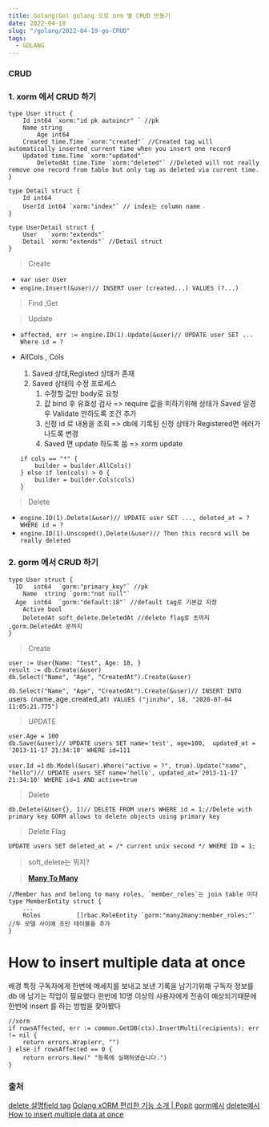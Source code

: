 ```yaml
---
title: Golang(Go) golang 으로 orm 별 CRUD 만들기
date: 2022-04-18
slug: "/golang/2022-04-19-go-CRUD"
tags:
  - GOLANG
---
```



### CRUD

### 1. xorm 에서 CRUD 하기

```
type User struct {
    Id int64 `xorm:"id pk autoincr" ` //pk
    Name string
		Age int64
    Created time.Time `xorm:"created"` //Created tag will automatically inserted current time when you insert one record
    Updated time.Time `xorm:"updated"`
		DeletedAt time.Time `xorm:"deleted"` //Deleted will not really remove one record from table but only tag as deleted via current time.
}

type Detail struct {
    Id int64
    UserId int64 `xorm:"index"` // index는 column name
}

type UserDetail struct {
    User   `xorm:"extends"`
    Detail `xorm:"extends"` //Detail struct
}
```

>  Create

- `var user User `
- `engine.Insert(&user)// INSERT user (created...) VALUES (?...)`

>  Find ,Get

>  Update

- `affected, err := engine.ID(1).Update(&user)// UPDATE user SET ... Where id = ?`

- AllCols , Cols
    1. Saved 상태,Registed 상태가 존재
    2. Saved 상태의 수정 프로세스
        1. 수정할 값만 body로 요청
        2. 값 bind 후 유효성 검사 => require 값을 피하기위해 상태가 Saved 일경우 Validate 안하도록 조건 추가
        2. 신청 id 로 내용을 조회  => db에 기록된 신청 상태가 Registered면 에러가 나도록 변경
        3. Saved 면 update 하도록 씀
        => xorm update
    ```
    if cols == "*" {
        builder = builder.AllCols()
    } else if len(cols) > 0 {
        builder = builder.Cols(cols)
    }

    ```

> Delete

- `engine.ID(1).Delete(&user)// UPDATE user SET ..., deleted_at = ? WHERE id = ?`
- `engine.ID(1).Unscoped().Delete(&user)// Then this record will be really deleted`

### 2. gorm 에서 CRUD 하기


```
type User struct {
  ID   int64  `gorm:"primary_key"` //pk
	Name  string `gorm:"not null"`
  Age  int64  `gorm:"default:18"` //default tag로 기본값 지정
	Active bool
	DeletedAt soft_delete.DeletedAt //delete flag로 초까지 ,gorm.DeletedAt 분까지
}
```
>  Create

```
user := User{Name: "test", Age: 18, }
result := db.Create(&user)
db.Select("Name", "Age", "CreatedAt").Create(&user)
```
`db.Select("Name", "Age", "CreatedAt").Create(&user)// INSERT INTO `users` (`name`,`age`,`created_at`) VALUES ("jinzhu", 18, "2020-07-04 11:05:21.775")`

>  UPDATE

```
user.Age = 100
db.Save(&user)// UPDATE users SET name='test', age=100,  updated_at = '2013-11-17 21:34:10' WHERE id=111
```
`user.Id =1`
`db.Model(&user).Where("active = ?", true).Update("name", "hello")// UPDATE users SET name='hello', updated_at='2013-11-17 21:34:10' WHERE id=1 AND active=true`

>  Delete

`db.Delete(&User{}, 1)// DELETE FROM users WHERE id = 1;//Delete with primary key GORM allows to delete objects using primary key`

>  Delete Flag

`UPDATE users SET deleted_at = /* current unix second */ WHERE ID = 1;`

>  soft_delete는 뭐지?


>  [**Many To Many**](https://gorm.io/ko_KR/docs/many_to_many.html)

```
//Member has and belong to many roles, `member_roles`는 join table 이다
type MemberEntity struct {
	...
	Roles          []rbac.RoleEntity `gorm:"many2many:member_roles;"` //두 모델 사이에 조인 테이블을 추가
}
```

# How to insert multiple data at once

배경
특정 구독자에게 한번에 메세지를 보내고
보낸 기록을 남기기위해
구독자 정보를 db 에 남기는 작업이 필요했다
한번에 10명 이상의 사용자에게 전송이 예상되기때문에 한번에 insert 를 하는 방법을 찾아봤다
```
//xorm
if rowsAffected, err := common.GetDB(ctx).InsertMulti(recipients); err != nil {
    return errors.Wrap(err, "")
} else if rowsAffected == 0 {
    return errors.New(" "등록에 실패하였습니다.")
}
```



### 출처
[delete 설명](https://gobook.io/read/gitea.com/xorm/manual-en-US/chapter-07/1.deleted.html)[field tag](https://gobook.io/read/gitea.com/xorm/manual-en-US/chapter-02/4.columns.html)
[Golang xORM 편리한 기능 소개 | Popit](https://www.popit.kr/golang-xorm-%ED%8E%B8%EB%A6%AC%ED%95%9C-%EA%B8%B0%EB%8A%A5-%EC%86%8C%EA%B0%9C/)
[gorm예시](https://gorm.io/docs/update.html)
[delete예시](https://gorm.io/docs/delete.html#Delete-Flag)
[How to insert multiple data at once](https://stackoverflow.com/questions/21108084/how-to-insert-multiple-data-at-once)